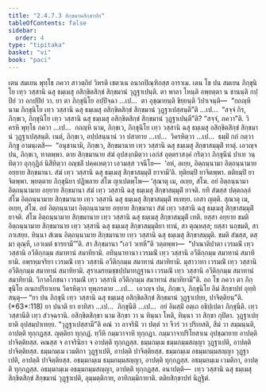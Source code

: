 ```yaml
---
title: "2.4.7.3 สิกฺขมานสิกฺขาปท"
tableOfContents: false
sidebar:
  order: 4
type: "tipitaka"
basket: "vi"
book: "paci"
---
```



<DynamicBreadcrumb />

<Division number="1077" book="paci">

<Paragraph number="3201" book="paci">
เตน สมเยน พุทฺโธ ภควา สาวตฺถิยํ วิหรติ เชตวเน อนาถปิณฺฑิกสฺส อาราเม. เตน โข ปน สมเยน ภิกฺขุนิโย เทฺว วสฺสานิ ฉสุ ธมฺเมสุ อสิกฺขิตสิกฺขํ สิกฺขมานํ วุฏฺฐาเปนฺติ. ตา พาลา โหนฺติ อพฺยตฺตา น ชานนฺติ กปฺปิยํ วา อกปฺปิยํ วา.
</Paragraph>

<Paragraph number="3202" book="paci">
ยา ตา ภิกฺขุนิโย อปฺปิจฺฉา …เป…  ตา อุชฺฌายนฺติ ขิยฺยนฺติ วิปาเจนฺติ—  “กถญฺหิ นาม ภิกฺขุนิโย เทฺว วสฺสานิ ฉสุ ธมฺเมสุ อสิกฺขิตสิกฺขํ สิกฺขมานํ วุฏฺฐาเปสฺสนฺตี”ติ …เป…  “สจฺจํ กิร, ภิกฺขเว, ภิกฺขุนิโย เทฺว วสฺสานิ ฉสุ ธมฺเมสุ อสิกฺขิตสิกฺขํ สิกฺขมานํ วุฏฺฐาเปนฺตี”ติ? “สจฺจํ, ภควา”ติ. วิครหิ พุทฺโธ ภควา …เป…  กถญฺหิ นาม, ภิกฺขเว, ภิกฺขุนิโย เทฺว วสฺสานิ ฉสุ ธมฺเมสุ อสิกฺขิตสิกฺขํ สิกฺขมานํ วุฏฺฐาเปสฺสนฺติ. เนตํ, ภิกฺขเว, อปฺปสนฺนานํ วา ปสาทาย …เป…  วิครหิตฺวา …เป…  ธมฺมิํ กถํ กตฺวา ภิกฺขู อามนฺเตสิ—  “อนุชานามิ, ภิกฺขเว, สิกฺขมานาย เทฺว วสฺสานิ ฉสุ ธมฺเมสุ สิกฺขาสมฺมุติํ ทาตุํ. เอวญฺจ ปน, ภิกฺขเว, ทาตพฺพา. ตาย สิกฺขมานาย สํฆํ อุปสงฺกมิตฺวา เอกํสํ อุตฺตราสงฺคํ กริตฺวา ภิกฺขุนีนํ ปาเท วนฺทิตฺวา อุกฺกุฏิกํ นิสีทิตฺวา อญฺชลิํ ปคฺคเหตฺวา เอวมสฺส วจนีโย—  ‘อหํ, อเยฺย, อิตฺถนฺนามา อิตฺถนฺนามาย อยฺยาย สิกฺขมานา. สํฆํ เทฺว วสฺสานิ ฉสุ ธมฺเมสุ สิกฺขาสมฺมุติํ ยาจามี’ติ. ทุติยมฺปิ ยาจิตพฺพา. ตติยมฺปิ ยาจิตพฺพา. พฺยตฺตาย ภิกฺขุนิยา ปฏิพลาย สํโฆ ญาเปตพฺโพ—
</Paragraph>

</Division>
<Division number="1078" book="paci">

<Paragraph number="3203" book="paci">
‘สุณาตุ เม, อเยฺย, สํโฆ. อยํ อิตฺถนฺนามา อิตฺถนฺนามาย อยฺยาย สิกฺขมานา สํฆํ เทฺว วสฺสานิ ฉสุ ธมฺเมสุ สิกฺขาสมฺมุติํ ยาจติ. ยทิ สํฆสฺส ปตฺตกลฺลํ สํโฆ อิตฺถนฺนามาย สิกฺขมานาย เทฺว วสฺสานิ ฉสุ ธมฺเมสุ สิกฺขาสมฺมุติํ ทเทยฺย. เอสา ญตฺติ.
</Paragraph>

<Paragraph number="3204" book="paci">
สุณาตุ เม, อเยฺย, สํโฆ. อยํ อิตฺถนฺนามา อิตฺถนฺนามาย อยฺยาย สิกฺขมานา สํฆํ เทฺว วสฺสานิ ฉสุ ธมฺเมสุ สิกฺขาสมฺมุติํ ยาจติ. สํโฆ อิตฺถนฺนามาย สิกฺขมานาย เทฺว วสฺสานิ ฉสุ ธมฺเมสุ สิกฺขาสมฺมุติํ เทติ. ยสฺสา อยฺยาย ขมติ อิตฺถนฺนามาย สิกฺขมานาย เทฺว วสฺสานิ ฉสุ ธมฺเมสุ สิกฺขาสมฺมุติยา ทานํ, สา ตุณฺหสฺส; ยสฺสา นกฺขมติ, สา ภาเสยฺย.
</Paragraph>

<Paragraph number="3205" book="paci">
ทินฺนา สํเฆน อิตฺถนฺนามาย สิกฺขมานาย เทฺว วสฺสานิ ฉสุ ธมฺเมสุ สิกฺขาสมฺมุติ. ขมติ สํฆสฺส, ตสฺมา ตุณฺหี, เอวเมตํ ธารยามี’”ติ.
</Paragraph>

</Division>
<Division number="1079" book="paci">

<Paragraph number="3206" book="paci">
สา สิกฺขมานา “เอวํ วเทหี”ติ วตฺตพฺพา—  “ปาณาติปาตา เวรมณิํ เทฺว วสฺสานิ อวีติกฺกมฺม สมาทานํ สมาทิยามิ. อทินฺนาทานา เวรมณิํ เทฺว วสฺสานิ อวีติกฺกมฺม สมาทานํ สมาทิยามิ. อพฺรหฺมจริยา เวรมณิํ เทฺว วสฺสานิ อวีติกฺกมฺม สมาทานํ สมาทิยามิ. มุสาวาทา เวรมณิํ เทฺว วสฺสานิ อวีติกฺกมฺม สมาทานํ สมาทิยามิ. สุราเมรยมชฺชปฺปมาทฏฺฐานา เวรมณิํ เทฺว วสฺสานิ อวีติกฺกมฺม สมาทานํ สมาทิยามิ. วิกาลโภชนา เวรมณิํ เทฺว วสฺสานิ อวีติกฺกมฺม สมาทานํ สมาทิยามี”ติ.
</Paragraph>

<Paragraph number="3207" book="paci">
อถ โข ภควา ตา ภิกฺขุนิโย อเนกปริยาเยน วิครหิตฺวา ทุพฺภรตาย …เป…  เอวญฺจ ปน, ภิกฺขเว, ภิกฺขุนิโย อิมํ สิกฺขาปทํ อุทฺทิสนฺตุ—
</Paragraph>

</Division>
<Division number="1080" book="paci">

<Paragraph number="3208" book="paci">
<Emphasis>“ยา ปน ภิกฺขุนี เทฺว วสฺสานิ ฉสุ ธมฺเมสุ อสิกฺขิตสิกฺขํ สิกฺขมานํ วุฏฺฐาเปยฺย, ปาจิตฺติยนฺ”</Emphasis>ติ. (*63*:<Emphasis>118</Emphasis>)
</Paragraph>

</Division>
<Division number="1081" book="paci">

<Paragraph number="3209" book="paci">
<Emphasis>ยา ปนา</Emphasis>ติ ยา ยาทิสา …เป…  <Emphasis>ภิกฺขุนี</Emphasis>ติ …เป…  อยํ อิมสฺมิํ อตฺเถ อธิปฺเปตา ภิกฺขุนีติ.
</Paragraph>

<Paragraph number="3210" book="paci">
<Emphasis>เทฺว วสฺสานี</Emphasis>ติ เทฺว สํวจฺฉรานิ. <Emphasis>อสิกฺขิตสิกฺขา</Emphasis> นาม สิกฺขา วา น ทินฺนา โหติ, ทินฺนา วา สิกฺขา กุปิตา. <Emphasis>วุฏฺฐาเปยฺยา</Emphasis>ติ อุปสมฺปาเทยฺย.
</Paragraph>

<Paragraph number="3211" book="paci">
“วุฏฺฐาเปสฺสามี”ติ คณํ วา อาจรินิํ วา ปตฺตํ วา จีวรํ วา ปริเยสติ, สีมํ วา สมฺมนฺนติ, อาปตฺติ ทุกฺกฏสฺส. ญตฺติยา ทุกฺกฏํ. ทฺวีหิ กมฺมวาจาหิ ทุกฺกฏา. กมฺมวาจาปริโยสาเน อุปชฺฌายาย อาปตฺติ ปาจิตฺติยสฺส. คณสฺส จ อาจรินิยา จ อาปตฺติ ทุกฺกฏสฺส.
</Paragraph>

</Division>
<Division number="1082" book="paci">

<Paragraph number="3212" book="paci">
ธมฺมกมฺเม ธมฺมกมฺมสญฺญา วุฏฺฐาเปติ, อาปตฺติ ปาจิตฺติยสฺส. ธมฺมกมฺเม เวมติกา วุฏฺฐาเปติ, อาปตฺติ ปาจิตฺติยสฺส. ธมฺมกมฺเม อธมฺมกมฺมสญฺญา วุฏฺฐาเปติ, อาปตฺติ ปาจิตฺติยสฺส.
</Paragraph>

<Paragraph number="3213" book="paci">
อธมฺมกมฺเม ธมฺมกมฺมสญฺญา, อาปตฺติ ทุกฺกฏสฺส. อธมฺมกมฺเม เวมติกา, อาปตฺติ ทุกฺกฏสฺส. อธมฺมกมฺเม อธมฺมกมฺมสญฺญา, อาปตฺติ ทุกฺกฏสฺส.
</Paragraph>

</Division>
<Division number="1083" book="paci">

<Paragraph number="3214" book="paci">
อนาปตฺติ—  เทฺว วสฺสานิ ฉสุ ธมฺเมสุ สิกฺขิตสิกฺขํ สิกฺขมานํ วุฏฺฐาเปติ, อุมฺมตฺติกาย, อาทิกมฺมิกายาติ.

</Paragraph>
</Division>

<Paragraph number="3215" type="center" book="paci">
ตติยสิกฺขาปทํ นิฏฺฐิตํ.
</Paragraph>